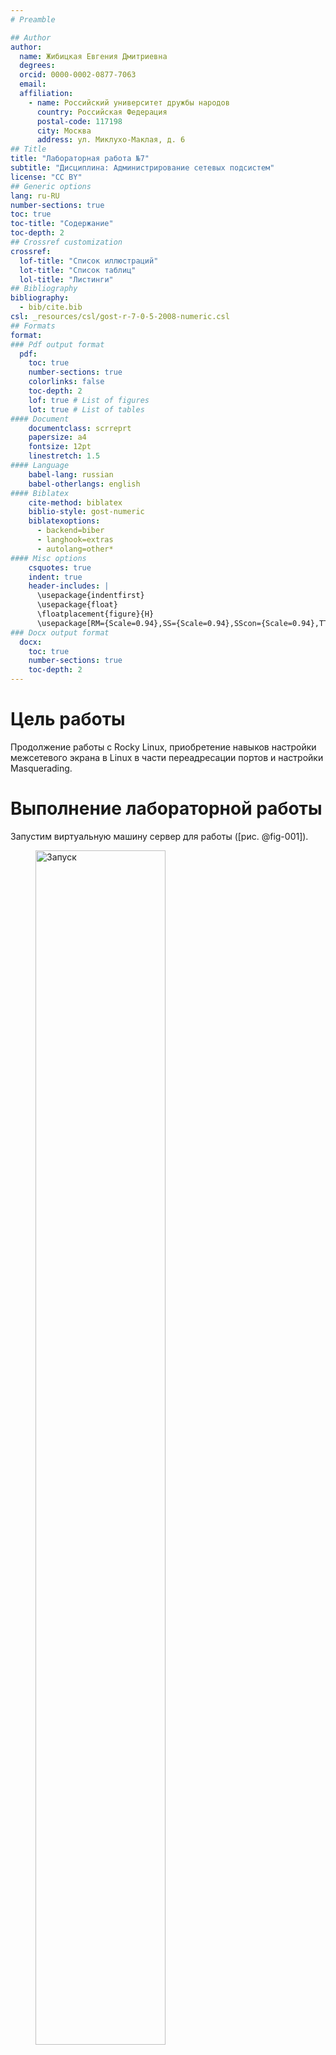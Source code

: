 ```yaml
---
# Preamble

## Author
author:
  name: Жибицкая Евгения Дмитриевна
  degrees: 
  orcid: 0000-0002-0877-7063
  email: 
  affiliation:
    - name: Российский университет дружбы народов
      country: Российская Федерация
      postal-code: 117198
      city: Москва
      address: ул. Миклухо-Маклая, д. 6
## Title
title: "Лабораторная работа №7"
subtitle: "Дисциплина: Администрирование сетевых подсистем"
license: "CC BY"
## Generic options
lang: ru-RU
number-sections: true
toc: true
toc-title: "Содержание"
toc-depth: 2
## Crossref customization
crossref:
  lof-title: "Список иллюстраций"
  lot-title: "Список таблиц"
  lol-title: "Листинги"
## Bibliography
bibliography:
  - bib/cite.bib
csl: _resources/csl/gost-r-7-0-5-2008-numeric.csl
## Formats
format:
### Pdf output format
  pdf:
    toc: true
    number-sections: true
    colorlinks: false
    toc-depth: 2
    lof: true # List of figures
    lot: true # List of tables
#### Document
    documentclass: scrreprt
    papersize: a4
    fontsize: 12pt
    linestretch: 1.5
#### Language
    babel-lang: russian
    babel-otherlangs: english
#### Biblatex
    cite-method: biblatex
    biblio-style: gost-numeric
    biblatexoptions:
      - backend=biber
      - langhook=extras
      - autolang=other*
#### Misc options
    csquotes: true
    indent: true
    header-includes: |
      \usepackage{indentfirst}
      \usepackage{float}
      \floatplacement{figure}{H}
      \usepackage[RM={Scale=0.94},SS={Scale=0.94},SScon={Scale=0.94},TT={Scale=MatchLowercase,FakeStretch=0.9},DefaultFeatures={Ligatures=Common}]{plex-otf}
### Docx output format
  docx:
    toc: true
    number-sections: true
    toc-depth: 2
---
```


# Цель работы

Продолжение работы с Rocky Linux, приобретение навыков настройки межсетевого экрана в Linux в части переадресации портов и настройки Masquerading.


# Выполнение лабораторной работы

Запустим виртуальную машину сервер для работы ([рис. @fig-001]).

![Запуск](image/1.jpg){#fig-001 width=70%}


Перейдем в режим суперпользователя, на основе существующего файла описания службы ssh создадим файл с собственным описанием([рис. @fig-002]). Также просмотрим содержимое файла службы.

![Файл описания ssh](image/2.jpg){#fig-002 width=70%}


Отредактируем этот файл, заменим порт 22 на 2022. Добавим в описание сообщение, что файл модифицированный([рис. @fig-003]).

![Файл ssh-custom.xml](image/3.jpg){#fig-003 width=70%}


Просмотрим список доступных FirewallD служб и увидим, что новая служба пока не отображается, перезапустим службу([рис. @fig-004]).

![Список доступных FirewallD служб](image/4.jpg){#fig-004 width=70%}

Еще раз просмотрим доступные службы убедимся, что созданная служба отображается в списке доступных для FirewallD служб, но не активирована([рис. @fig-005]).

![Список доступных FirewallD служб](image/5.jpg){#fig-005 width=70%}

Добавим ее в список активных служб([рис. @fig-006]).

![Активные FirewallD службы](image/6.jpg){#fig-006 width=70%}

После успешного добавления  перегрузим правила межсетевого
экрана с сохранением информации о состоянии([рис. @fig-007]).

![Перезапуск службы](image/7.jpg){#fig-007 width=70%}

Далее необходимо организовать перенаправление портов.

Сделаем на сервере переадресацию с порта 2022 на порт 22([рис. @fig-008]), на клиенте попробуйте получить доступ по SSH к серверу через порт 2022 ([рис. @fig-009]).

![Переадресация на сервере](image/8.jpg){#fig-008 width=70%}

![Доступ по SSH через порт 2022](image/9.jpg){#fig-009 width=70%}



Перейдем к настройке Port Forwarding и Masquerading


Посмотрим, активирована ли в ядре системы возможность перенаправ-
ления IPv4-пакетов пакетов и включим его ([рис. @fig-010]).

![Перенаправление пакетов](image/10.jpg){#fig-010 width=70%}

Включим маскарадинг на машине сервер ([рис. @fig-011]), на клиенте проверим возможность выхода в интернет([рис. @fig-012]).

![Маскарадинг](image/11.jpg){#fig-011 width=70%}

![Выход в Интернет](image/12.jpg){#fig-012 width=70%}


Далее необходимо сохранить изменения.

На виртуальной машине server перейдите в каталог для внесения изменений в настройки внутреннего окружения /vagrant/provision/server/, создадим в нём каталог firewall,с  соответствующими подкаталогами с  конфигурационными файлами FirewallD. В каталоге /vagrant/provision/server создадим файл firewall.sh
([рис. @fig-013]).

![Каталоги](image/13.jpg){#fig-013 width=70%}

Откроем файл firewall.sh на редактирование, пропишем скрипт([рис. @fig-014]).

![Файл firewall.sh](image/14.jpg){#fig-014 width=70%}

Внесем изменения в Vagrantfile и завершим работу ([рис. @fig-015]).

![Vagrantfile ](image/15.jpg){#fig-015 width=70%}

# Контрольные вопросы

1. Где хранятся пользовательские файлы firewalld?

В каталоге /etc/firewalld/

2. Какую строку надо включить в пользовательский файл службы, чтобы указать порт TCP 2022?

<port protocol="tcp" port="2022"/>


3. Какая команда позволяет вам перечислить все службы, доступные в настоящее время на вашем сервере?

firewall-cmd --get-services

4. В чем разница между трансляцией сетевых адресов (NAT) и маскарадингом (masquerading)?

NAT - статическое преобразование адресов, Masquerading - динамическое NAT с автоматическим отслеживанием соединений

5. Какая команда разрешает входящий трафик на порт 4404 и перенаправляет его в службу ssh по IP-адресу 10.0.0.10?

firewall-cmd --add-forward-port=port=4404:proto=tcp:toport=22:toaddr=10.0.0.10


6. Какая команда используется для включения маcкарадинга IP-пакетов для всех пакетов, выходящих в зону public?

firewall-cmd --zone=public --add-masquerade --permanent


# Выводы

В ходе работы были приобретены практические навыки по настройке межсетевого экрана в Linux в части переадресации портов и настройки Masquerading. 

# Список литературы{.unnumbered}

[ТУИС](https://esystem.rudn.ru/pluginfile.php/2854758/mod_resource/content/5/007-firewall.pdf)

::: {#refs}
:::
